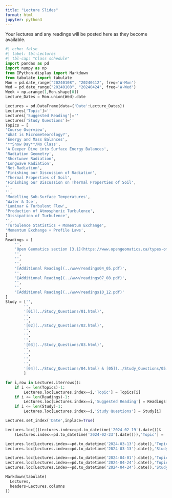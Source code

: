 ```yaml
---
title: "Lecture Slides"
format: html
jupyter: python3
---
```


Your lectures and any readings will be posted here as they become available.

```python
#| echo: false
#| label: tbl-Lectures
#| tbl-cap: "Class schedule"
import pandas as pd
import numpy as np
from IPython.display import Markdown
from tabulate import tabulate
Mon = pd.date_range("20240108", "20240412", freq='W-Mon')
Wed = pd.date_range("20240108", "20240424", freq='W-Wed')
Week = np.arange(1,Mon.shape[0])
Lecture_Dates = Mon.union(Wed).date

Lectures = pd.DataFrame(data={'Date':Lecture_Dates})
Lectures['Topic']=''
Lectures['Suggested Reading']=''
Lectures['Study Questions']=''
Topics = [
'Course Overview',
'What is Micrometeorology?',
'Energy and Mass Balances',
'**Snow Day**/No Class',
'A Deeper Dive into Surface Energy Balances',
'Radiation Geometry',
'Shortwave Radiation',
'Longwave Radiation',
'Net-Radiation',
'Finishing our Discussion of Radiation',
'Thermal Properties of Soil',
'Finishing our Discussion on Thermal Properties of Soil',
'',
'',
'Modelling Sub-Surface Temperatures',
'Water & Ice',
'Laminar & Turbulent Flow',
'Production of Atmospheric Turbulence',
'Dissipation of Turbulence',
'',
'Turbulence Statistics + Momentum Exchange',
'Momentum Exchange + Profile Laws',
]
Readings = [
    '',
    'Open Geomatics section [3.1](https://www.opengeomatics.ca/types-of-data.html#types-of-phenomena) & [3.2](https://www.opengeomatics.ca/types-of-data.html#types-of-data-1)',
    '',
    '',
    '',
    '[Additional Reading](../www/readings04_05.pdf)',
    '',
    '[Additional Reading](../www/readings07_08.pdf)',
    '',
    '',
    '[Additional Reading](../www/readings10_12.pdf)'
]
Study = ['',
        '',
        '[01](../Study_Questions/01.html)',
        '',
        '',
        '[02](../Study_Questions/02.html)',
        '',
        '',
        '',
        '[03](../Study_Questions/03.html)',
        '',
        '',
        '',
        '',
        '[04](../Study_Questions/04.html) & [05](../Study_Questions/05.html)',
        ]

for i,row in Lectures.iterrows():
    if i <= len(Topics)-1:
        Lectures.loc[Lectures.index==i,'Topic'] = Topics[i]
    if i <= len(Readings)-1:
        Lectures.loc[Lectures.index==i,'Suggested Reading'] = Readings[i]
    if i <= len(Study)-1:
        Lectures.loc[Lectures.index==i,'Study Questions'] = Study[i]

Lectures.set_index('Date',inplace=True)

Lectures.loc[((Lectures.index>=pd.to_datetime('2024-02-19').date())&
    (Lectures.index<=pd.to_datetime('2024-02-23').date())),'Topic'] = '**Reading Break**'

Lectures.loc[Lectures.index==pd.to_datetime('2024-03-13').date(),'Topic'] = '**Midterm Exam**'
Lectures.loc[Lectures.index==pd.to_datetime('2024-03-13').date(),'Study Questions'] = '**1-5 Due**'

Lectures.loc[Lectures.index==pd.to_datetime('2024-04-01').date(),'Topic'] = '**Easter Monday, no class**'
Lectures.loc[Lectures.index==pd.to_datetime('2024-04-24').date(),'Topic'] = '**Final Exam**'
Lectures.loc[Lectures.index==pd.to_datetime('2024-04-24').date(),'Study Questions'] = '**6+ Due**'

Markdown(tabulate(
  Lectures, 
  headers=Lectures.columns
))

```

